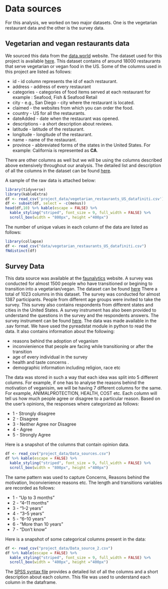 # Data sources

For this analysis, we worked on two major datasets. One is the vegetarian restaurant data and the other is the survey data.

## Vegetarian and vegan restaurants data

We sourced this data from the [data.world](https://data.world/) website. The dataset used for this project is available [here](https://data.world/datafiniti/vegetarian-vegan-restaurants). This dataset contains of around 18000 restaurants that serve vegetarian or vegan food in the US.
Some of the columns used in this project are listed as follows:

- id - id column represents the id of each restaurant.
- address - address of every restaurant
- categories - categories of food items served at each restaurant for example : Seafood, Fish & Seafood Retail
- city - e.g., San Diego - city where the restaurant is located.
- claimed - the websites from which you can order the food.
- country - US for all the restaurants.
- dateAdded - date when the restaurant was opened.
- descriptions - a short description about reviews.
- latitude - latitude of the restaurant.
- longitude - longitude of the restaurant.
- name - name of the restaurant.
- province - abbreviated forms of the states in the United States. For example: California is represented as **CA**.

There are other columns as well but we will be using the columns described above extensively throughout our analysis. The detailed list and description of all the columns in the dataset can be found [here](https://developer.datafiniti.co/docs/business-data-schema).


A sample of the raw data is attached below:
```r
library(tidyverse)
library(kableExtra)
df <- read_csv('project_data/vegetarian_restaurants_US_datafiniti.csv')
df <- subset(df, select = -c(menus))
head(df,10) %>% kable(escape = FALSE) %>%
  kable_styling("striped", font_size = 9, full_width = FALSE) %>%
  scroll_box(width = "800px", height ="400px")
```

The number of unique values in each column of the data are listed as follows:
```r
library(collapse)
df <- read_csv("data/vegetarian_restaurants_US_datafiniti.csv")
fNdistinct(df)
```

## Survey Data

This data source was available at the [faunalytics](https://faunalytics.org/) website. A survey was conducted for almost 1500 people who have transitioned or begining to transition into a vegetarian/vegan. The dataset can be found [here](https://faunalytics.org/wp-content/uploads/2017/04/Faunalytics-Current-Former-Veg-Study-Dataset-4-Groups.sav) There a total of 1023 columns in this dataset. The survey was conducted for almost 1387 participants. People from different age groups were invited to take the survey. This survey also contains respondents from different states and cities in the United States. A survey instrument has also been provided to understand the questions in the survey and the respondents answers. The survey instrument can be found [here](https://faunalytics.org/wp-content/uploads/2016/01/Faunalytics-Current-Former-Veg-Study-Survey-Instrument.pdf). The data was made available in the .sav format. We have used the pyreadstat module in python to read the data.
It also contains information about the following: 

- reasons behind the adoption of veganism 
- inconvienience that people are facing while transitioning or after the transition 
- age of every individual in the survey 
- health and taste concerns .
- demographic information including religion, race etc

The data was stored in such a way that each idea was split into 5 different columns. For example, if one has to analyse the reasons behind the motivation of veganisim, we will be having 7 different columns for the same. For example, ANIMALPROTECTION, HEALTH, COST etc. Each column will tell us how much people agree or disagree to a particular reason. Based on the user's opinions, the responses where categorized as follows:

- 1 - Strongly disagree
- 2 - Disagree
- 3 - Neither Agree nor Disagree
- 4 - Agree
- 5 - Strongly Agree

Here is a snapshot of the columns that contain opinion data.

```r
df <- read_csv("project_data/Data_sources.csv")
df %>% kable(escape = FALSE) %>%
  kable_styling("striped", font_size = 9, full_width = FALSE) %>%
  scroll_box(width = "800px", height ="400px")
```

The same pattern was used to capture Concerns, Reasons behind the motivation, Inconvienience reasons etc.
The length and transitions variables are recorded as follows:

- 1 - "Up to 3 months"
- 2 - "4–11 months"
- 3 - "1–2 years"
- 4 - "3–5 years" 
- 5 - "6–10 years"
- 6 - "More than 10 years"
- 7 - "Don’t know"

Here is a snapshot of some categorical columns present in the data:

```r
df <- read_csv("project_data/Data_source_2.csv")
df %>% kable(escape = FALSE) %>%
  kable_styling("striped", font_size = 9, full_width = FALSE) %>%
  scroll_box(width = "400px", height ="400px")
```


The [SPSS syntax file](https://faunalytics.org/wp-content/uploads/2016/01/Faunalytics-Current-Former-Veg-Study-Syntax-4-Groups.sps) provides a detailed list of all the columns and a short description about each column. This file was used to understand each column in the dataframe.


